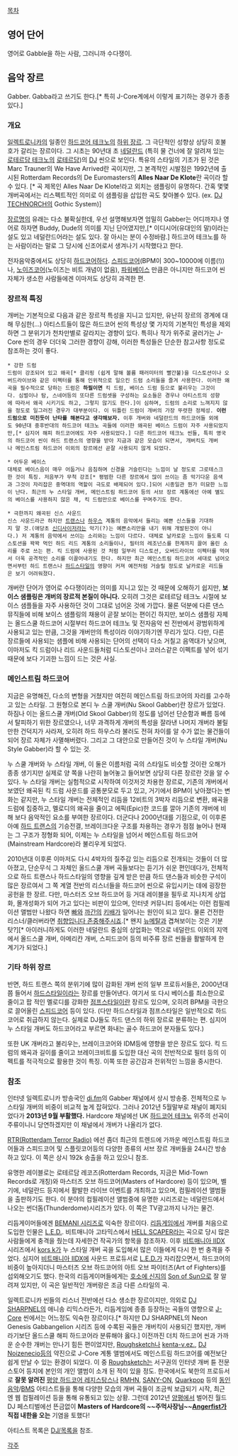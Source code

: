 [[목차]]

== 영어 단어 ==
영어로 Gabble을 하는 사람, 그러니까 수다쟁이.

== 음악 장르 ==
Gabber. Gabba라고 쓰기도 한다.[* 특히 J-Core계에서 이렇게 표기하는 경우가 종종 있다.]

=== 개요 ===
[[일렉트로니카]]의 일종인 [[하드코어 테크노]]의 [[하위 장르]]. 그 극단적인 성향상 상당히 호불호가 갈리는 장르이다. 그 시초는 90년대 초 [[네덜란드]] (특히 물 건너에 잘 알려져 있는 [[로테르담 테크노]]의 [[로테르담]])의 [[DJ]] 씬으로 보인다. 특유의 스타일의 기초가 된 것은 Marc Trauner의 We Have Arrived란 곡이지만, 그 본격적인 시발점은 1992년에 출시된 Rotterdam Records의 De Euromasters의 '''Alles Naar De Klote'''란 곡이라 할 수 있다. [* 곡 제목인 Alles Naar De Klote!라고 외치는 샘플링이 유명하다. 간혹 몇몇 개버곡에서는 리스펙트적인 의미로 이 샘플링을 삽입한 곡도 찾아볼수 있다. (ex. [[DJ TECHNORCH]]의 Gothic System)]

[[장르]]명의 유래는 다소 불확실한데, 우선 설명해보자면 엄밀히 Gabber는 어디까지나 영어로 하자면 Buddy, Dude의 의미를 지닌 단어였지만,[* 이디시어(유대인의 말)이라는 설도 있고 네덜란드어라는 설도 있다. 잘 아시는 분이 수정바람.] 하드코어 테크노를 하는 사람이라는 말로 그 당시에 신조어로서 생겨나기 시작했다고 한다. 

전자음악중에서도 상당히 [[하드코어]]하다. [[스피드코어]](BPM이 300~10000에 이름(!))나, [[노이즈코어]](노이즈는 비트 개념이 없음), [[파워베이스]] 만큼은 아니지만 하드코어 씬 자체가 생소한 사람들에겐 이마저도 상당히 과격한 편.

=== 장르적 특징 ===
개버는 기본적으로 다음과 같은 장르적 특성을 지니고 있지만, 유난히 장르의 경계에 대해 무심한(...) 아티스트들이 많은 하드코어 씬의 특성상 몇 가지의 기본적인 특성을 제외하면 그 분위기가 천차만별로 갈라지는 경향이 있다. 특히나 작가 위주로 굴러가는 J-Core 씬의 경우 더더욱 그러한 경향이 강해, 이러한 특성들은 단순한 참고사항 정도로 참조하는 것이 좋다.
 * 강한 드럼
 드럼이 강조되어 있고 왜곡[* 클리핑 (쉽게 말해 볼륨 패러미터의 빨간불)을 디스토션이나 오버드라이브와 같은 이펙터를 통해 인위적으로 일으킨 드럼 소리들을 즐겨 사용한다. 이러한 왜곡을 필수적으로 당하는 드럼은 '''하필이면''' 킥 드럼, 베이스 드럼 등으로 불리우는 그것이다. 심벌이나 탐, 스네어등의 또다른 드럼셋을 구성하는 요소들은 경우나 아티스트의 성향에 따라서 왜곡 시키기도 하고, 그렇지 않기도 한다.]이 심하며, 드럼의 소리로 느껴지지 않을 정도로 일그러진 경우가 대부분이다. 이 뒤틀린 드럼이 개버의 가장 뚜렷한 정체성. '''이런 드럼으로 미친듯이 난타를 해본다고 생각해보자.''' 이후 개버와 네덜란드의 하드코어들 외에도 90년대 중후반대의 하드코어 테크노 곡들에 이러한 왜곡된 베이스 드럼이 자주 사용되었지만,[* 심지어 해피 하드코어에도 자주 사용되었다.] 다른 하드코어 테크노 씬들, 특히 영국의 하드코어 씬이 하드 트랜스의 영향을 받아 지금과 같은 모습이 되면서, 개버킥도 개버나 메인스트림 하드코어 이외의 장르에선 곧잘 사용되지 않게 되었다.

 * 어두운 베이스
 대체로 베이스음이 매우 어둡거나 음침하며 신경을 거슬린다는 느낌이 날 정도로 그로테스크한 것이 특징. 저음부가 무척 강조[* 평범한 다른 장르에서 많이 쓰이는 좀 악기다운 음색과 그것이 자리잡은 중역대의 역할이 극도로 배제되어 있다.]되어 시종일관 뭔가 미묘한 느낌이 난다. 최근의 누 스타일 개버, 메인스트림 하드코어 등의 서브 장르 계통에선 아예 별도의 베이스를 사용하지 않은 채, 킥 드럼만으로 베이스를 꾸며주기도 한다.

 * 극한까지 왜곡된 신스 사운드
 신스 사운드라곤 하지만 [[트랜스]]나 [[하우스]] 계통의 음악에서 들리는 예쁜 신스들을 기대하지 말 것.(애당초 [[신디사이저]]라는 악기(?)는 예쁜소리만을 내기 위해 개발된것이 아니다.) 저 계통의 음악에서 쓰이는 소리와는 느낌이 다르다. 대체로 날카로운 느낌이 들도록 디스토션을 꽉꽉 먹인 하드 리드 계통의 소리들이나, 필터의 레조넌스를 한계까지 끌어 올린 소리를 주로 쓰는 편. 킥 드럼에 사용된 것 처럼 일부러 디스토션, 오버드라이브 이펙터를 먹여서 더욱 공격적인 소리를 이끌어내기도 한다. 하지만 최근 메인스트림 하드코어 세대로 넘어오면서부턴 하드 트랜스나 [[하드스타일]]의 영향이 커져 예전처럼 거슬릴 정도로 날카로운 리드들은 보기 어려워졌다.
개버란 단어가 영어로 수다쟁이라는 의미를 지니고 있는 것 때문에 오해하기 쉽지만, '''보이스 샘플링은 개버의 장르적 본질이 아니다.''' 오히려 그것은 로테르담 테크노 시절에 보이스 샘플들을 자주 사용하던 것이 그대로 넘어온 것에 가깝다. 물론 덕분에 다른 댄스 뮤직들에 비해 보이스 샘플링의 채용이 곧잘 보이는 편이긴 하지만, 보이스 샘플링 자체는 올드스쿨 하드코어 시절부터 하드코어 테크노 및 전자음악 씬 전반에서 광범위하게 사용되고 있는 만큼, 그것을 개버만의 특성이라 이야기하기엔 무리가 있다. 다만, 다른 장르들에 사용되는 샘플에 비해 사용되는 단어의 선택이 다소 거칠고 음역대가 낮으며, 이마저도 킥 드럼이나 리드 사운드들처럼 디스토션이나 코러스같은 이펙트를 넣어 섞기 때문에 보다 기괴한 느낌이 드는 것은 사실.

=== 메인스트림 하드코어 ===
지금은 유명해진, 다소의 변형을 거쳤지만 여전히 메인스트림 하드코어의 자리를 고수하고 있는 스타일. 그 원형으로 본디 누 스쿨 개버(Nu Skool Gabber)란 장르가 있었다. 하짐나 이는 올드스쿨 개버(Old Skool Gabber)의 정도를 넘어선 단순함과 빠름 등에서 탈피하기 위한 장르였으나, 너무 과격하게 개버의 특성을 잘라낸 나머지 개버라 불릴 만한 건덕지가 사라져, 오히려 하드 하우스라 불러도 전혀 차이를 알 수가 없는 물건들이 되어 장르 자체가 사멸해버렸다. 그리고 그 대안으로 만들어진 것이 누 스타일 개버(Nu Style Gabber)라 할 수 있는 것. 

누 스쿨 개버와 누 스타일 개버, 이 둘은 이름처럼 곡의 스타일도 비슷할 것이란 오해가 종종 생기지만 실제로 양 쪽을 나란히 늘어놓고 들어보면 상당히 다른 장르란 것을 알 수 있다. 누 스타일 개버는 실험적으로 시작하여 이것저것 차용한 장르로, 기존의 개버에서 보였던 왜곡된 킥 드럼 사운드를 공통분모로 두고 있고, 거기에서 BPM이 낮아졌다는 변화는 같지만, 누 스타일 개버는 전체적인 리듬을 12비트의 3박자 리듬으로 변환, 왜곡을 드럼에 집중하고, 멜로디의 왜곡을 줄이고 에픽(Epic)한 코드를 깔아 기존의 개버에 비해 보다 음악적인 요소를 부여한 장르이다. 더군다나 2000년대를 기점으로, 이 이후론 아예  [[하드 트랜스]]의 기승전결, 브레이크다운 구조를 차용하는 경우가 점점 늘어나 현재는 그 구조가 정형화 되어, 이제는 누 스타일을 넘어서 메인스트림 하드코어 (Mainstream Hardcore)라 불리우게 되었다.

2010년대 이후론 이마저도 다시 4박자의 질주감 있는 리듬으로 전개되는 것들이 더 많아졌고, 단순무식 그 자체인 올드스쿨 개버 곡들보다는 듣기가 쉬운 편인데다가, 전체적으로 하드 트랜스나 하드스타일의 영향을 깊게 받은 만큼 하드 댄스들과 비슷한 구석이 많은 장르여서 그 쪽 계열 전반의 리스너들을 하드코어 씬으로 유입시키는 데에 굉장한 공헌을 한 장르. 다만, 마스터즈 오브 하드코어 등 거대 레이블을 필두로 지나치게 상업화, 몰개성화가 되어 가고 있다는 비판이 있으며, 인터넷 커뮤니티 등에서는 이런 컴필레이션 앨범만 나왔다 하면 [[빠]]와 [[까]]간의 [[키배]]가 일어나는 원인이 되고 있다. 물론 건전한 리스너/클러버라면 [[취향입니다 존중해주시죠]].[* 왠지 [[뉴메탈]]과 겹쳐보이는 것은 기분탓?][* 아이러니하게도 이러한 네덜란드 중심의 상업화는 역으로 네덜란드 이외의 지역에서 올드스쿨 개버, 아메리칸 개버, 스피드코어 등의 비주류 장르 씬들을 활발하게 한 계기가 되었다.]

=== 기타 하위 장르 === 
반면, 하드 트랜스 쪽의 분위기에 많이 감화된 개버 씬의 일부 프로듀서들은, 2000년대 쯤 들어서 [[하드스타일]]이라는 장르를 만들어낸다. 여기서 또 다시 베이스를 최소한으로 줄이고 팝 적인 멜로디를 강화한 [[점프스타일]]이란 장르도 있으며, 오히려 BPM을 극한으로 끌어올린 [[스피드코어]] 등이 있다. (다만 하드스타일과 점프스타일은 일반적으로 하드코어로 취급하지 않는다. 실제로 DJ들도 하드 댄스의 하위 장르로 분류하는 편. 심지어 누 스타일 개버도 하드코어라고 부르면 화내는 골수 하드코어 분자들도 있다.)

또한 UK 개버라고 불리우는, 브레이크코어와 IDM등에 영향을 받은 장르도 있다. 킥 드럼의 왜곡과 길이를 줄이고 브레이크비트를 도입한 대신 곡의 전반적으로 필터 등의 이펙트를 적극적으로 활용한 것이 특징. 이쪽 또한 공간감과 전위적인 느낌을 중시한다.

=== 참조 ===
인터넷 일렉트로니카 방송국인 [http://di.fm di.fm]의 Gabber 채널에서 상시 방송중. 전체적으로 누 스타일 개버의 비중이 비교적 높게 잡혀있다. 그러나 2012년 5월말부로 채널이 폐지되었다가 '''2013년 9월 부활했다.''' Hardcore 채널에선 UK [[하드코어 테크노]] 위주의 선곡이 주류이니니 당연하겠지만 이 채널에서 개버가 나올리가 없다. 

[http://www.rtr.fm RTR(Rotterdam Terror Radio)] 에선 좀더 최근의 트렌드에 가까운 메인스트림 하드코어들과 스피드코어 및 스플릿코어등의 다양한 종류의 서브 장르 개버들을 24시간 방송하고 있다. 이 쪽은 상시 192k 송출을 하고 있으니 참조.

유명한 레이블로는 로테르담 레코즈(Rotterdam Records, 지금은 Mid-Town Records로 개칭)와 마스터즈 오브 하드코어(Masters of Hardcore) 등이 있으며, 벨기에, 네덜란드 등지에서 활발한 라이브 이벤트를 개최하고 있으며, 컴필레이션 앨범들을 출판하기도 한다. 이 분야의 컴필레이션 앨범중에 유명한 시리즈로는 네덜란드에서 나오는 썬더돔(Thunderdome)시리즈가 있다. 이 쪽은 TV광고까지 나가는 물건.

리듬게이머들에겐 [[BEMANI 시리즈]]로 익숙한 장르이다. [[리듬게임]]에서 개버를 처음으로 도입한 인물은 [[L.E.D.]]. 비트매니아 고타믹스에서 [[HELL SCAPER]]라는 곡으로 당시 많은 사람들에게 충격을 줬는데 자세한건 작곡가의 항목을 참조하자. 이후 [[비트매니아 IIDX]] 시리즈에서 [[kors k]]가 누 스타일 개버 곡을 도입해서 많은 이들에게 다시 한 번 충격을 주었다. 심지어 [[비트매니아 IIDX]]에 사운드 프로듀서로 [[L.E.D.]]가 자리잡으면서, 하드코어의 비중이 높아지더니 마스터즈 오브 하드코어의 아트 오브 파이터즈(Art of Fighters)를 섭외해오기도 했다. 한국의 리듬게이머들에게는 [[호소에 신지]]의 [[Son of Sun]]으로 잘 알려져 있지만, 이 곡은 일반적인 개버랑은 조금 다른 스타일의 곡.

일렉트로니카 씬들의 리스너 전반에선 다소 생소한 장르이지만, 의외로 [[DJ SHARPNEL]]의 애니송 리믹스라든가, 리듬게임에 종종 등장하는 곡들의 영향으로 [[J-Core]] 씬에서는 어느정도 익숙한 장르이다.[* 하지만 DJ SHARPNEL의 Neon Genesis Gabbangelion 시리즈 등에 수록된 곡들은 개버킥이 사용되긴 했지만, 개버라기보단 올드스쿨 해피 하드코어라 분류해야 옳다.] 이전까진 더치 하드코어 씬과 가까운 순수한 개버는 만나기 힘든 편이었지만, [[Roughsketch]]나 [[kenta-v.ez.]], [[DJ Noizenecio]]등의 약진으로 J-Core 계통 앨범에서도 메인스트림 하드코어를 예전보단 쉽게 만날 수 있는 환경이 되었다. 이 중 [[Roughsketch]]는 서구권의 인터넷 개버 튠 전문 스토어 등지에 본인의 개인 앨범이 소개 된 적이 있을 정도. 한국에서도 북한의 프로듀서로 '''잘못 알려진''' [[평양 하드코어 레지스탕스]]나 [[RMHN]], [[SANY-ON]], [[Quarkpop]] 등의 [[동인 음악]]/[[BMS]] 아티스트들을 통해 다양한 모습의 개버 곡들이 조금씩 보급되기 시작, 최근엔 웹 컴필레이션 등을 통해 유통되고 있는 상황. 그런데 2012년 [[양평]]에서 벌어진 월드 DJ 페스티벌에선 뜬금없이 '''Masters of Hardcore의 ~~주먹사장님~~[[Angerfist]]가 직접 내한을 오는''' 기염을 토했다!

아티스트 목록은 [[DJ/목록]]을 참조.

[[각주]]
